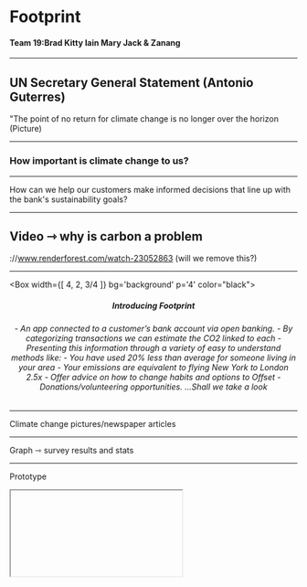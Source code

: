 



# Footprint
#### Team 19:Brad Kitty Iain Mary Jack & Zanang
---

## UN Secretary General Statement (Antonio Guterres)
"The point of no return for climate change is no longer over the horizon 
(Picture)

---

### How important is climate change to us?

---

How can we help our customers make informed decisions that line up with the bank's sustainability goals?


---

## Video ⇾ why is carbon a problem
://www.renderforest.com/watch-23052863
(will we remove this?)

---
<Box 
  width={[ 4, 2, 3/4 ]} bg='background' p='4' color="black">
    <center>
      <h5>Introducing Footprint
        <h5>
<h6> - An app connected to a customer’s bank account via open banking. 
- By categorizing transactions we can estimate the CO2 linked to each 
- Presenting this information through a variety of easy to understand methods like:
  - You have used 20% less than average for someone living in your area 
  -  Your emissions are equivalent to flying New York to London 2.5x  
- Offer advice on how to change habits and options to Offset
  - Donations/volunteering opportunities. ...Shall we take a look</h6>
    </center>    
</Box>

---

Climate change pictures/newspaper articles

---

Graph ⇾ survey results and stats

---

Prototype
<Iframe />

---

Problem statement:"how can we show our customers their level of environmental efficiency, making sure we give them accurate data?" (reword)

---

## Feedback

- Consumer feedback on MVP
- Sustainability team ⇾ quotes? On Screen
- Comms with working group? ⇾ do we want to include?
- Other feedback?

---

## Business Model/ roadmap
- Cost of setup
- Budget
- Risks
- The ask

---

## Areas of Opportunity
Education
Market Scope
Stakeholder Engagement & Net Promoter Score
Intersector Collaborator
RBS Vision = Purpose Led Bank

---

## What's the Reach?
<Box
  p={4}
  fontSize={4}
  width={[ 1, 1, 4/5 ]}
  color='white'
  bg='green'>
  Bank of Aland
  90,000 customers 
  2016: Introduced the Aland Index
  2 years on improved their carbon footprint by 14%
</Box>

<Box
  p={4}
  fontSize={4}
  width={[ 1, 1, 4/5 ]}
  color='white'
  bg='yellow'>
Royal Bank of Scotland
18.9million customers across the globe 
Core strengths: digitalisation, understanding customer, education enterprise and sustainability
 = far reaching success
</Box>

<Box
  p={4}
  fontSize={4}
  width={[ 1, 1, 4/5 ]}
  color='white'
  bg='orange'>
  Sustainability Workplace Live-November 2019
  Simon Watson and Carbon
</Box>


---

## How would Footprints fit within the external operating environment?
-United Nations sustainable development goals
-Sustainable Brands Index 2019

---

## How would Footprints fit within the internal operating environment?
- Reduce the environmental impact of serving our customers by 2020
- Reduce the environmental impact of our own operations
- Do this by engaging with our colleagues and suppliers

---

RBS always back the power of the entrepreneur and inventor to find solutions to tricky problems. 

Why should the fight between carbon and climate change be any different?

---

## Q&A

---
